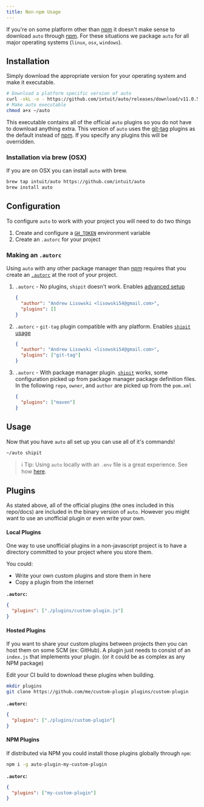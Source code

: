 ```yaml
---
title: Non-npm Usage
---
```


If you're on some platform other than [npm](https://npmjs.com) it doesn't make sense to download `auto` through [npm](https://npmjs.com).
For these situations we package `auto` for all major operating systems (`linux`, `osx`, `windows`).

## Installation

Simply download the appropriate version for your operating system and make it executable.

```bash
# Download a platform specific version of auto
curl -vkL -o - https://github.com/intuit/auto/releases/download/v11.0.5/auto-linux.gz | gunzip > ~/auto
# Make auto executable
chmod a+x ~/auto
```

This executable contains all of the official `auto` plugins so you do not have to download anything extra.
This version of `auto` uses the [git-tag](../generated/git-tag) plugins as the default instead of [npm](../generated/npm).
If you specify any plugins this will be overridden.

### Installation via brew (OSX)

If you are on OSX you can install `auto` with brew.

```bash
brew tap intuit/auto https://github.com/intuit/auto
brew install auto
```

## Configuration

To configure `auto` to work with your project you will need to do two things

1. Create and configure a [`GH_TOKEN`](https://github.com/settings/tokens) environment variable
2. Create an `.autorc` for your project

### Making an `.autorc`

Using `auto` with any other package manager than [npm](https://npmjs.com) requires that you create an [`.autorc`](./autorc) at the root of your project.

1. `.autorc` - No plugins, `shipit` doesn't work. Enables [advanced setup](https://intuit.github.io/auto/docs/welcome/getting-started#detailed-setup)

   ```json
   {
     "author": "Andrew Lisowski <lisowski54@gmail.com>",
     "plugins": []
   }
   ```

2. `.autorc` - `git-tag` plugin compatible with any platform. Enables [`shipit` usage](https://intuit.github.io/auto/docs/generated/shipit)

   ```json
   {
     "author": "Andrew Lisowski <lisowski54@gmail.com>",
     "plugins": ["git-tag"]
   }
   ```

3. `.autorc` - With package manager plugin. [`shipit`](https://intuit.github.io/auto/docs/generated/shipit) works, some configuration picked up from package manager package definition files. In the following `repo`, `owner`, and `author` are picked up from the `pom.xml`

   ```json
   {
     "plugins": ["maven"]
   }
   ```

## Usage

Now that you have `auto` all set up you can use all of it's commands!

```bash
~/auto shipit
```

> ℹ️ Tip: Using `auto` locally with an `.env` file is a great experience. See how [here](../welcome/getting-started#local-env).

## Plugins

As stated above, all of the official plugins (the ones included in this repo/docs) are included in the binary version of `auto`.
However you might want to use an unofficial plugin or even write your own.

#### Local Plugins

One way to use unofficial plugins in a non-javascript project is to have a directory committed to your project where you store them.

You could:

- Write your own custom plugins and store them in here
- Copy a plugin from the internet

**`.autorc`:**

```json
{
  "plugins": ["./plugins/custom-plugin.js"]
}
```

#### Hosted Plugins

If you want to share your custom plugins between projects then you can host them on some SCM (ex: GitHub).
A plugin just needs to consist of an `index.js` that implements your plugin. (or it could be as complex as any NPM package)

Edit your CI build to download these plugins when building.

```bash
mkdir plugins
git clone https://github.com/me/custom-plugin plugins/custom-plugin
```

**`.autorc`:**

```json
{
  "plugins": ["./plugins/custom-plugin"]
}
```

#### NPM Plugins

If distributed via NPM you could install those plugins globally through `npm`:

```bash
npm i -g auto-plugin-my-custom-plugin
```

**`.autorc`:**

```json
{
  "plugins": ["my-custom-plugin"]
}
```
